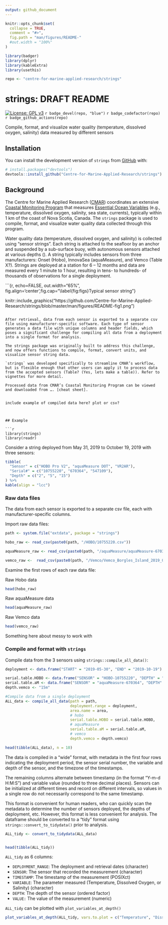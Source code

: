 ```yaml
---
output: github_document
---
```


<!-- README.md is generated from README.Rmd. Please edit that file -->

```r
knitr::opts_chunk$set(
  collapse = TRUE,
  comment = "#>",
  fig.path = "man/figures/README-"
  #out.width = "100%"
)

library(badger)
library(dplyr)
library(kableExtra)
library(usethis)

repo <- "centre-for-marine-applied-research/strings"
```

# strings: DRAFT README

<!-- badges: start -->

[![License: GPL v3](https://img.shields.io/badge/License-GPLv3-blue.svg)](https://www.gnu.org/licenses/gpl-3.0) `r badge_devel(repo, "blue")` `r badge_codefactor(repo)` `r badge_github_actions(repo)`

<!-- badges: end -->

Compile, format, and visualize water quality (temperature, dissolved oxygen, salinity) data measured by different sensors 

## Installation

You can install the development version of `strings` from [GitHub](https://github.com/) with:

``` r
# install.packages("devtools")
devtools::install_github("Centre-for-Marine-Applied-Research/strings")
```

## Background

The Centre for Marine Applied Research ([CMAR](https://cmar.ca/)) coordinates an extensive [Coastal Monitoring Program](https://cmar.ca/2020/07/14/coastal-monitoring-program/) that measures [Essential Ocean Variables](https://www.goosocean.org/index.php?option=com_content&view=article&id=14&Itemid=114) (e.g., temperature, dissolved oxygen, salinity, sea state, currents), typically within 1 km of the coast of Nova Scotia, Canada. The `strings` package is used to compile, format, and visualize water quality data collected through this program.

Water quality data (temperature, dissolved oxygen, and salinity) is collected using “sensor strings”. Each string is attached to the seafloor by an anchor and suspended by a sub-surface buoy, with autonomous sensors attached at various depths (\ref{fig:figs}). A string typically includes sensors from three manufacturers: Onset (Hobo), InnovaSea (aquaMeasure), and Vemco (Table X?). Strings are deployed at a station for 6 – 12 months and data are measured every 1 minute to 1 hour, resulting in tens- to hundreds- of thousands of observations for a single deployment. 

[](https://github.com/Centre-for-Marine-Applied-Research/strings/blob/master/man/figures/README-fig1.png)

[](man/figures/README-fig1.png)

```{r, echo=FALSE, out.width="65%", fig.align='center',fig.cap="\\label{fig:figs}Typical sensor string"}

knitr::include_graphics("https://github.com/Centre-for-Marine-Applied-Research/strings/blob/master/man/figures/README-fig1.png")

```

After retrieval, data from each sensor is exported to a separate csv file using manufacturer-specific software. Each type of sensor generates a data file with unique columns and header fields, which poses a significant challenge for compiling all data from a deployment into a single format for analysis.

The strings package was originally built to address this challenge, and now offers functions to compile, format, convert units, and visualize sensor string data.

`strings` was developed specifically to streamline CMAR’s workflow, but is flexible enough that other users can apply it to process data from the accepted sensors (Table? (Yes, lets make a table)). Refer to vignettes for more detail.

Processed data from CMAR’s Coastal Monitoring Program can be viewed and downloaded from …. [cheat sheet].


include example of compiled data here? plot or csv? 



## Example

```r
library(strings)
library(readr)
```

Consider a string deployed from May 31, 2019 to October 19, 2019 with three sensors:

```r

tibble(
  "Sensor" = c("HOBO Pro V2", "aquaMeasure DOT", "VR2AR"),
  "Serial#" = c("10755220", "670364", "547109"),
  "Depth" = c("2", "5", "15")
) %>% 
kable(align = "lcc")

```

### Raw data files

The data from each sensor is exported to a separate csv file, each with manufacturer-specific columns.

Import raw data files:
```r
path <- system.file("extdata", package = "strings")

hobo_raw <- read_csv(paste0(path, "/HOBO/10755220.csv"))

aquaMeasure_raw <- read_csv(paste0(path, "/aquaMeasure/aquaMeasure-670364_2019-10-19_UTC.csv"))

vemco_raw <-  read_csv(paste0(path, "/Vemco/Vemco_Borgles_Island_2019_05_30.csv"))
```

Examine the first rows of each raw data file:

Raw Hobo data
```r
head(hobo_raw)
```

Raw aquaMeasure data
```r
head(aquaMeasure_raw)
```

Raw Vemco data
```r
head(vemco_raw)
```

Something here about messy to work with

### Compile and format with `strings`

Compile data from the 3 sensors using `strings::compile_all_data()`:

```r
deployment <- data.frame("START" = "2019-05-30", "END" = "2019-10-19")

serial.table.HOBO <- data.frame("SENSOR" = "HOBO-10755220", "DEPTH" = "2m")
serial.table.aM <- data.frame("SENSOR" = "aquaMeasure-670364", "DEPTH" = "5m")
depth.vemco <- "15m"

#Compile data from a single deployment
ALL_data <- compile_all_data(path = path,
                             deployment.range = deployment,
                             area.name = area,
                             # hobo
                             serial.table.HOBO = serial.table.HOBO,
                             # aquaMeasure
                             serial.table.aM = serial.table.aM,
                             # vemco
                             depth.vemco = depth.vemco)

head(tibble(ALL_data), n = 10)
```

The data is compiled in a "wide" format, with metadata in the first four rows indicating the deployment period, the sensor serial number, the variable and depth of the sensor, and the timezone of the timestamps.

The remaining columns alternate between timestamp (in the format "Y-m-d H:M:S") and variable value (rounded to three decimal places). Sensors can be initialized at different times and record on different intervals, so values in a single row do not necessarily correspond to the same timestamp. 

This format is convenient for human readers, who can quickly scan the metadata to determine the number of sensors deployed, the depths of deployment, etc. However, this format is less convenient for analysis. The dataframe should be converted to a "tidy" format using `strings::convert_to_tidydata()` prior to analysis.

```r
ALL_tidy <- convert_to_tidydata(ALL_data)


head(tibble(ALL_tidy))
```


`ALL_tidy` as 6 columns:

* `DEPLOYMENT_RANGE`: The deployment and retrieval dates (character)
* `SENSOR`: The sensor that recorded the measurement (character)
* `TIMESTAMP`: The timestamp of the measurement (POSIXct)
* `VARIABLE`: The parameter measured (Temperature, Dissolved Oxygen, or Salinity) (character)
* `DEPTH`: The depth of the sensor (ordered factor)
* `VALUE:` The value of the measurement (numeric)

`ALL_tidy` can be plotted with `plot_variables_at_depth()`

```r
plot_variables_at_depth(ALL_tidy, vars.to.plot = c("Temperature", "Dissolved Oxygen"))
```






